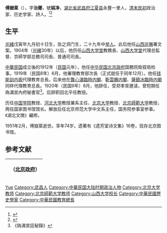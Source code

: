 '''傅嶽棻'''（{{bd|1878年||1951年|}}），字'''治薌'''，號'''娟净'''，[[湖北省|湖北省]][[武昌府|武昌府]][[江夏县|江夏县]]永豐一里人，[[清|清末]][[中華民国|民初]]政治家、历史学家、詩人。<ref>{{Cite book|author = 徐友春主編|title = 民国人物大辞典 増訂版|year = 2007|publisher = 河北人民出版社|isbn = 978-7-202-03014-1}}</ref><ref>{{Cite book|author = 劉寿林等編|title = 民国職官年表|year = 1995|publisher = [[中華書局|中華書局]]|isbn = 7-101-01320-1}}</ref>

== 生平 ==
[[光緒|光緒]]戊寅年九月初十日生，张之洞门生，二十九年中[[举人|举人]]。此后他任[[山西巡撫|山西巡撫]]署文案。1904年（[[光緒|光緒]]30年）以后，他历任[[山西大学堂|山西大学堂]]教務長、[[山西大学堂|山西大学堂]]代理总監督、京師学部总務司司長、普通司司長。

[[中華民国|中華民国]]成立後的1912年（[[民国紀元|民国]]元年），他任[[中华民国北京政府|中华民国北京政府]]国務院銓叙局检事。1919年（民国8年）6月，他署理教育部次長（正式就任于同年12月）。他任[[钱能訓内阁|钱能訓内阁]]代理教育总長。后来他在[[龔心湛臨時内閣|龔心湛臨時内閣]]、[[第一次靳雲鵬內閣|靳雲鵬内閣]]、[[薩鎮冰臨時内閣|薩鎮冰臨時内閣]]同样代理教育总長。1920年（民国9年）8月，他辞任，受郑孝胥邀请，曾短期任偽滿宮內府秘書官<ref>《偽滿宮廷秘錄》</ref>。后辞职回北平任教授。

历任[[中国学院|中国学院]]教授、[[河北大学|河北大学]]教授兼系主任、[[北京大学|北京大学]]教授、[[北京師範大学|北京師範大学]]教授，两任国家图书馆馆长。解放后任北京师范大学中文系主任，国务院参事室参事。《湖北文徴》編修。

1951年2月，傅嶽棻逝世。享年74岁。遗著有《遗芳室诗文集》16卷，现存北京图书馆。

== 参考文献 ==
{{reflist}}

{| class="wikitable" style="margin:0 auto"
|- 
!　{{CHN1912}}（[[中华民国北京政府|北京政府]]）
{{先代次代|教育总長（代理）|<small>1919年6月－1920年8月</small>|[[袁希濤|袁希濤]]|[[范源濂|范源濂]]}}
|}
{{清朝欽命憲政編查館職官}}
{{中華民國教育部部長}}
{{中国国家图书馆馆长}}
{{Authority control}}

{{DEFAULTSORT:Fu傅}}
[[Category:傅姓|Yue]]
[[Category:武昌人|Category:武昌人]]
[[Category:中華民国大陆时期政治人物|Category:中華民国大陆时期政治人物]]
[[Category:北京大学教师|Category:北京大学教师]]
[[Category:北京師範大学教师|Category:北京師範大学教师]]
[[Category:山西大学校长|Category:山西大学校长]]
[[Category:中華民國歷史學家|Category:中華民國歷史學家]]
[[Category:中華民國教育總長|Category:中華民國教育總長]]